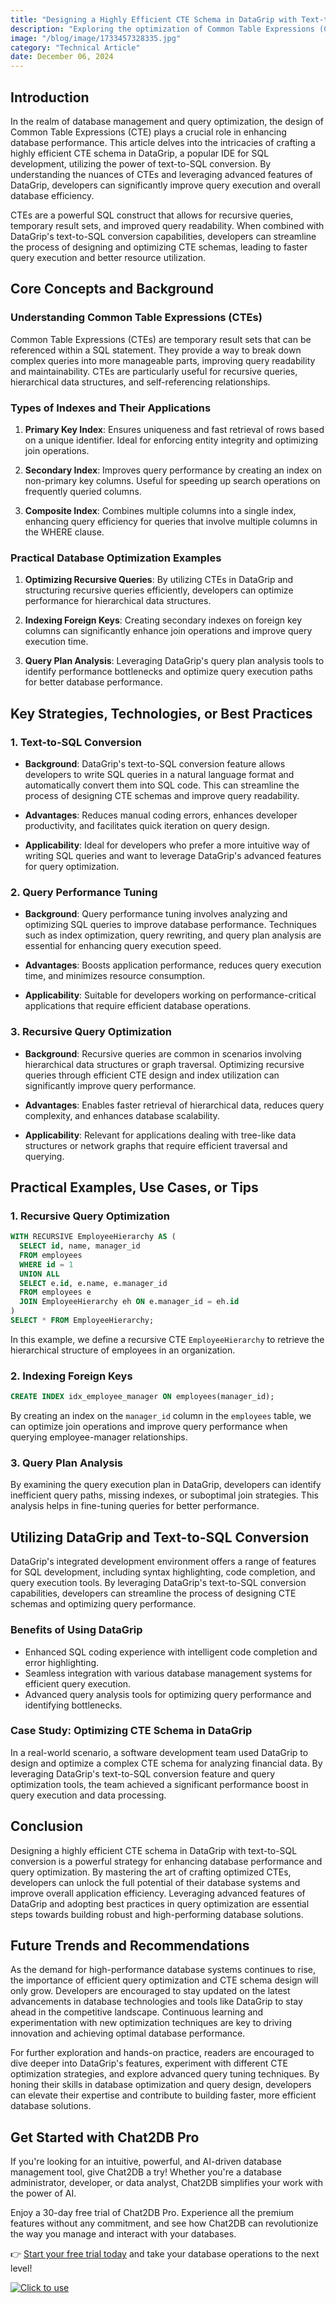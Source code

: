 ```yaml
---
title: "Designing a Highly Efficient CTE Schema in DataGrip with Text-to-SQL Conversion"
description: "Exploring the optimization of Common Table Expressions (CTE) schema in DataGrip through text-to-SQL conversion for enhanced database performance."
image: "/blog/image/1733457328335.jpg"
category: "Technical Article"
date: December 06, 2024
---
```


## Introduction

In the realm of database management and query optimization, the design of Common Table Expressions (CTE) plays a crucial role in enhancing database performance. This article delves into the intricacies of crafting a highly efficient CTE schema in DataGrip, a popular IDE for SQL development, utilizing the power of text-to-SQL conversion. By understanding the nuances of CTEs and leveraging advanced features of DataGrip, developers can significantly improve query execution and overall database efficiency.

CTEs are a powerful SQL construct that allows for recursive queries, temporary result sets, and improved query readability. When combined with DataGrip's text-to-SQL conversion capabilities, developers can streamline the process of designing and optimizing CTE schemas, leading to faster query execution and better resource utilization.

## Core Concepts and Background

### Understanding Common Table Expressions (CTEs)

Common Table Expressions (CTEs) are temporary result sets that can be referenced within a SQL statement. They provide a way to break down complex queries into more manageable parts, improving query readability and maintainability. CTEs are particularly useful for recursive queries, hierarchical data structures, and self-referencing relationships.

### Types of Indexes and Their Applications

1. **Primary Key Index**: Ensures uniqueness and fast retrieval of rows based on a unique identifier. Ideal for enforcing entity integrity and optimizing join operations.

2. **Secondary Index**: Improves query performance by creating an index on non-primary key columns. Useful for speeding up search operations on frequently queried columns.

3. **Composite Index**: Combines multiple columns into a single index, enhancing query efficiency for queries that involve multiple columns in the WHERE clause.

### Practical Database Optimization Examples

1. **Optimizing Recursive Queries**: By utilizing CTEs in DataGrip and structuring recursive queries efficiently, developers can optimize performance for hierarchical data structures.

2. **Indexing Foreign Keys**: Creating secondary indexes on foreign key columns can significantly enhance join operations and improve query execution time.

3. **Query Plan Analysis**: Leveraging DataGrip's query plan analysis tools to identify performance bottlenecks and optimize query execution paths for better database performance.

## Key Strategies, Technologies, or Best Practices

### 1. Text-to-SQL Conversion

- **Background**: DataGrip's text-to-SQL conversion feature allows developers to write SQL queries in a natural language format and automatically convert them into SQL code. This can streamline the process of designing CTE schemas and improve query readability.

- **Advantages**: Reduces manual coding errors, enhances developer productivity, and facilitates quick iteration on query design.

- **Applicability**: Ideal for developers who prefer a more intuitive way of writing SQL queries and want to leverage DataGrip's advanced features for query optimization.

### 2. Query Performance Tuning

- **Background**: Query performance tuning involves analyzing and optimizing SQL queries to improve database performance. Techniques such as index optimization, query rewriting, and query plan analysis are essential for enhancing query execution speed.

- **Advantages**: Boosts application performance, reduces query execution time, and minimizes resource consumption.

- **Applicability**: Suitable for developers working on performance-critical applications that require efficient database operations.

### 3. Recursive Query Optimization

- **Background**: Recursive queries are common in scenarios involving hierarchical data structures or graph traversal. Optimizing recursive queries through efficient CTE design and index utilization can significantly improve query performance.

- **Advantages**: Enables faster retrieval of hierarchical data, reduces query complexity, and enhances database scalability.

- **Applicability**: Relevant for applications dealing with tree-like data structures or network graphs that require efficient traversal and querying.

## Practical Examples, Use Cases, or Tips

### 1. Recursive Query Optimization

```sql
WITH RECURSIVE EmployeeHierarchy AS (
  SELECT id, name, manager_id
  FROM employees
  WHERE id = 1
  UNION ALL
  SELECT e.id, e.name, e.manager_id
  FROM employees e
  JOIN EmployeeHierarchy eh ON e.manager_id = eh.id
)
SELECT * FROM EmployeeHierarchy;
```

In this example, we define a recursive CTE `EmployeeHierarchy` to retrieve the hierarchical structure of employees in an organization.

### 2. Indexing Foreign Keys

```sql
CREATE INDEX idx_employee_manager ON employees(manager_id);
```

By creating an index on the `manager_id` column in the `employees` table, we can optimize join operations and improve query performance when querying employee-manager relationships.

### 3. Query Plan Analysis

By examining the query execution plan in DataGrip, developers can identify inefficient query paths, missing indexes, or suboptimal join strategies. This analysis helps in fine-tuning queries for better performance.

## Utilizing DataGrip and Text-to-SQL Conversion

DataGrip's integrated development environment offers a range of features for SQL development, including syntax highlighting, code completion, and query execution tools. By leveraging DataGrip's text-to-SQL conversion capabilities, developers can streamline the process of designing CTE schemas and optimizing query performance.

### Benefits of Using DataGrip

- Enhanced SQL coding experience with intelligent code completion and error highlighting.
- Seamless integration with various database management systems for efficient query execution.
- Advanced query analysis tools for optimizing query performance and identifying bottlenecks.

### Case Study: Optimizing CTE Schema in DataGrip

In a real-world scenario, a software development team used DataGrip to design and optimize a complex CTE schema for analyzing financial data. By leveraging DataGrip's text-to-SQL conversion feature and query optimization tools, the team achieved a significant performance boost in query execution and data processing.

## Conclusion

Designing a highly efficient CTE schema in DataGrip with text-to-SQL conversion is a powerful strategy for enhancing database performance and query optimization. By mastering the art of crafting optimized CTEs, developers can unlock the full potential of their database systems and improve overall application efficiency. Leveraging advanced features of DataGrip and adopting best practices in query optimization are essential steps towards building robust and high-performing database solutions.

## Future Trends and Recommendations

As the demand for high-performance database systems continues to rise, the importance of efficient query optimization and CTE schema design will only grow. Developers are encouraged to stay updated on the latest advancements in database technologies and tools like DataGrip to stay ahead in the competitive landscape. Continuous learning and experimentation with new optimization techniques are key to driving innovation and achieving optimal database performance.

For further exploration and hands-on practice, readers are encouraged to dive deeper into DataGrip's features, experiment with different CTE optimization strategies, and explore advanced query tuning techniques. By honing their skills in database optimization and query design, developers can elevate their expertise and contribute to building faster, more efficient database solutions.


## Get Started with Chat2DB Pro

If you're looking for an intuitive, powerful, and AI-driven database management tool, give Chat2DB a try! Whether you're a database administrator, developer, or data analyst, Chat2DB simplifies your work with the power of AI.

Enjoy a 30-day free trial of Chat2DB Pro. Experience all the premium features without any commitment, and see how Chat2DB can revolutionize the way you manage and interact with your databases.

👉 [Start your free trial today](https://chat2db.ai/pricing) and take your database operations to the next level!


[![Click to use](/image/blog/bg/chat2db.jpg)](https://chat2db.ai/)
